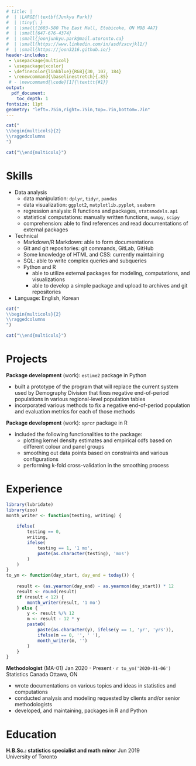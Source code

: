 ```yaml
---
# title: |
#  | \LARGE{\textbf{Junkyu Park}}
#  | \tiny{\ }
#  | \small{1603-580 The East Mall, Etobicoke, ON M9B 4A7}
#  | \small{647-676-4374}
#  | \small{joonjunkyu.park@mail.utoronto.ca}
#  | \small{https://www.linkedin.com/in/asdfzxcvjkl1/}
#  | \small{https://joon3216.github.io/}
header-includes:
 - \usepackage{multicol}
 - \usepackage{xcolor}
 - \definecolor{linkblue}{RGB}{30, 107, 184}
 - \renewcommand{\baselinestretch}{.85}
 # - \newcommand{\code}[1]{\texttt{#1}}
output: 
  pdf_document:
    toc_depth: 1
fontsize: 11pt
geometry: "left=.75in,right=.75in,top=.7in,bottom=.7in"
---
```


<!-- Last updated: 2021-01-22 -->


```r
cat("
\\begin{multicols}{2}
\\raggedcolumns
")
```

\begin{minipage}{\linewidth}
\LARGE{\textbf{Junkyu Park}}
\end{minipage}

\begin{minipage}{\linewidth}
\begingroup
\fontsize{10pt}{10pt}
\texttt{joonjunkyu.park@alum.utoronto.ca}

\texttt{\textcolor{linkblue}{\url{https://www.linkedin.com/in/asdfzxcvjkl1/}}}

\texttt{\textcolor{linkblue}{\url{https://joon3216.github.io/}}}
\endgroup
\end{minipage}


```r
cat("\\end{multicols}")
```

# Skills

* Data analysis
    + data manipulation: `dplyr`, `tidyr`, `pandas`
    + data visualization: `ggplot2`, `matplotlib.pyplot`, `seaborn`
    + regression analysis: R functions and packages, `statsmodels.api`
    + statistical computations: manually written functions, `numpy`, `scipy`
    + comprehension: able to find references and read documentations of external packages
* Technical
    + Markdown/R Markdown: able to form documentations
    + Git and git repositories: git commands, GitLab, GitHub
    + Some knowledge of HTML and CSS: currently maintaining \textcolor{linkblue}{\href{https://joon3216.github.io/}{\texttt{joon3216.github.io}}}
    + SQL: able to write complex queries and subqueries
    + Python and R
        + able to utilize external packages for modeling, computations, and visualizations
        + able to develop a simple package and upload to archives and git repositories
* Language: English, Korean

```r
cat("
\\begin{multicols}{2}
\\raggedcolumns
")
```

<!-- \begin{minipage}{.99\linewidth} -->
<!--     \textbf{Data analysis} -->
<!--         \begin{itemize} -->
<!--             \item Data manipulation -->
<!--                 \begin{itemize} -->
<!--                     \item \texttt{pandas}, \texttt{patsy} -->
<!--                     \item \texttt{dplyr}, \texttt{tidyr} -->
<!--                     \item SQL queries -->
<!--                 \end{itemize} -->
<!--             \item Data visualization -->
<!--                 \begin{itemize} -->
<!--                     \item \texttt{matplotlib.pyplot}, \texttt{seaborn} -->
<!--                     \item \texttt{ggplot2} -->
<!--                 \end{itemize} -->
<!--             \item Regression analysis -->
<!--                 \begin{itemize} -->
<!--                     \item \texttt{statsmodels.api} -->
<!--                 \end{itemize} -->
<!--             \item Statistical computations -->
<!--                 \begin{itemize} -->
<!--                     \item \texttt{numpy}, \texttt{scipy} -->
<!--                 \end{itemize} -->
<!--         \end{itemize} -->
<!--     \smallskip -->
<!--     \textbf{Languages} -->
<!--         \begin{itemize} -->
<!--             \item English -->
<!--             \item Korean -->
<!--         \end{itemize} -->
<!-- \end{minipage} -->

<!-- \begin{minipage}{.99\linewidth} -->
<!--     \textbf{Technical} -->
<!--         \begin{itemize} -->
<!--             \item Markdown/R Markdown -->
<!--                 \begin{itemize} -->
<!--                     \item able to integrate dynamic badges supported by Travis CI and Codecov.io -->
<!--                 \end{itemize} -->
<!--             \item Some knowledge of HTML and CSS -->
<!--                 \begin{itemize} -->
<!--                     \item currently maintaining \textcolor{linkblue}{\href{https://joon3216.github.io/}{joon3216.github.io}} -->
<!--                 \end{itemize} -->
<!--             \item PostgreSQL -->
<!--                 \begin{itemize} -->
<!--                     \item able to use keywords such as \texttt{unnest}, \texttt{array}, and \texttt{information\_schema} -->
<!--                     \item able to join tables and write subqueries -->
<!--                 \end{itemize} -->
<!--             \item Python -->
<!--                 \begin{itemize} -->
<!--                     \item currently maintaining \textcolor{linkblue}{\href{https://github.com/joon3216/statspark}{\texttt{statspark}}} and \textcolor{linkblue}{\href{https://github.com/joon3216/sudsoln}{\texttt{sudsoln}}} packages -->
<!--                 \end{itemize} -->
<!--             \item R -->
<!--             \begin{itemize} -->
<!--                 \item currently maintaining \textcolor{linkblue}{\href{https://github.com/joon3216/funpark}{\texttt{funpark}}} package -->
<!--             \end{itemize} -->
<!--         \end{itemize} -->
<!-- \end{minipage} -->

```r
cat("\\end{multicols}")
```


# Projects

**Package development** (work): `estime2` package in Python

* built a prototype of the program that will replace the current system used by Demography Division that fixes negative end-of-period populations in various regional-level population tables
* incorporated various methods to fix a negative end-of-period population and evaluation metrics for each of those methods


**Package development** (work): `sprcr` package in R

* included the following functionalities to the package:
    + plotting kernel density estimates and empirical cdfs based on different colour and panel groups
    + smoothing out data points based on constraints and various configurations
    + performing k-fold cross-validation in the smoothing process

<!-- **Modeling** (personal): credit card fraud detection -->

<!-- * built statistical models and wrote an \textcolor{linkblue}{\href{https://joon3216.github.io/projects/2019/creditcardfraud/analysis}{analysis}} about the data and the detection of fraudulent credit card uses -->
<!-- * built a model that is expected to achieve an accuracy of 97.105% and a true positive rate of 87.204% for every 6-hour worth of transaction data with the current model and the training set -->



# Experience

<!-- **Volunteer note-taker** \hspace*{\fill} Sep 2016 - Apr 2019   -->
<!-- University of Toronto Accessibility Services \hspace*{\fill} 2 years 8 months -->

<!-- * volunteered as a note-taker for students with disabilities -->

<!-- \smallskip -->

```r
library(lubridate)
library(zoo)
month_writer <- function(testing, writing) {
  
    ifelse(
        testing == 0,
        writing,
        ifelse(
            testing == 1, '1 mo', 
            paste(as.character(testing), 'mos')
        )
    )
}
to_ym <- function(day_start, day_end = today()) {
  
    result <- (as.yearmon(day_end) - as.yearmon(day_start)) * 12
    result <- round(result)
    if (result < 12) {
        month_writer(result, '1 mo')
    } else {
        y <- result %/% 12
        m <- result - 12 * y
        paste0(
            paste(as.character(y), ifelse(y == 1, 'yr', 'yrs')),
            ifelse(m == 0, '', ' '),
            month_writer(m, '')
        )
    }
}
```

**Methodologist** (MA-01) \hspace*{\fill} Jan 2020 - Present $\cdot$ `r to_ym('2020-01-06')`  
Statistics Canada \hspace*{\fill} Ottawa, ON

* wrote documentations on various topics and ideas in statistics and computations
* conducted analysis and modeling requested by clients and/or senior methodologists
* developed, and maintaining, packages in R and Python




<!-- # Awards -->

<!-- * Dean's List Scholar \hspace*{\fill} 2013 - 2014, 2016 - 2019 -->
<!-- * Louis Savlov Scholarship \hspace*{\fill} Oct 2017 -->
<!-- * Awards for Excellence in Army Training Test \hspace*{\fill} May 2016 -->
<!-- * Math Honour Roll \hspace*{\fill} Jun 2014 -->
<!-- * University of Toronto Entrance Scholarship \hspace*{\fill} Oct 2013 -->


# Education

**H.B.Sc.: statistics specialist and math minor** \hspace*{\fill} Jun 2019  
University of Toronto  


<!-- **Certifications**   -->
<!-- Society of Actuaries (SOA) -->

<!-- * Exams: P (passed), FM (passed), SRM (accredited) -->
<!-- * All VEEs obtained: Economics, Applied Statistics, Corporate Finance -->





